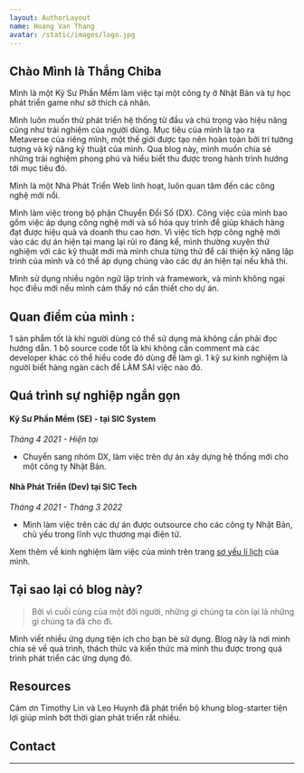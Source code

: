 ```yaml
---
layout: AuthorLayout
name: Hoang Van Thang
avatar: /static/images/logo.jpg
---
```



## Chào <Twemoji emoji="waving hand" /> Mình là Thắng Chiba

Mình là một Kỹ Sư Phần Mềm làm việc tại một công ty ở Nhật Bản và tự học phát triển game như sở thích cá nhân.

Mình luôn muốn thử phát triển hệ thống từ đầu và chú trọng vào hiệu năng cũng như trải nghiệm của người dùng. Mục tiêu của mình là tạo ra Metaverse của riêng mình, một thế giới được tạo nên hoàn toàn bởi trí tưởng tượng và kỹ năng kỹ thuật của mình. Qua blog này, mình muốn chia sẻ những trải nghiệm phong phú và hiểu biết thu được trong hành trình hướng tới mục tiêu đó.

Mình là một Nhà Phát Triển Web linh hoạt, luôn quan tâm đến các công nghệ mới nổi.

Mình làm việc trong bộ phận Chuyển Đổi Số (DX). Công việc của mình bao gồm việc áp dụng công nghệ mới và số hóa quy trình để giúp khách hàng đạt được hiệu quả và doanh thu cao hơn. Vì việc tích hợp công nghệ mới vào các dự án hiện tại mang lại rủi ro đáng kể, mình thường xuyên thử nghiệm với các kỹ thuật mới mà mình chưa từng thử để cải thiện kỹ năng lập trình của mình và có thể áp dụng chúng vào các dự án hiện tại nếu khả thi.

Mình sử dụng nhiều ngôn ngữ lập trình và framework, và mình không ngại học điều mới nếu mình cảm thấy nó cần thiết cho dự án.

## Quan điểm của mình :
1 sản phẩm tốt là khi người dùng có thể sử dụng mà không cần phải đọc hướng dẫn.
1 bộ source code tốt là khi không cần comment mà các developer khác có thể hiểu code đó dùng để làm gì.
1 kỹ sư kinh nghiệm là người biết hàng ngàn cách để LÀM SAI việc nào đó.

## Quá trình sự nghiệp ngắn gọn
#### Kỹ Sư Phần Mềm (SE) - tại SIC System
_Tháng 4 2021 - Hiện tại_

- Chuyển sang nhóm DX, làm việc trên dự án xây dựng hệ thống mới cho một công ty Nhật Bản.

#### Nhà Phát Triển (Dev) tại SIC Tech
_Tháng 4 2021 - Tháng 3 2022_

- Mình làm việc trên các dự án được outsource cho các công ty Nhật Bản, chủ yếu trong lĩnh vực thương mại điện tử.

Xem thêm về kinh nghiệm làm việc của mình trên trang [sơ yếu lí lịch](/resume) của mình.

## Tại sao lại có blog này?
> Bởi vì cuối cùng của một đời người, những gì chúng ta còn lại là những gì chúng ta đã cho đi.

Mình viết nhiều ứng dụng tiện ích cho bạn bè sử dụng. Blog này là nơi mình chia sẻ về quá trình, thách thức và
kiến thức mà mình thu được trong quá trình phát triển các ứng dụng đó.

## Resources

Cám ơn Timothy Lin và Leo Huynh đã phát triển bộ khung blog-starter tiện lợi giúp mình bớt thời gian phát triển rất nhiều.

## Contact

---
